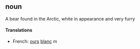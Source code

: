 ==noun==
A bear found in the Arctic, white in appearance and very furry
====Translations====
*French: [[ours]] [[blanc]] ''m''